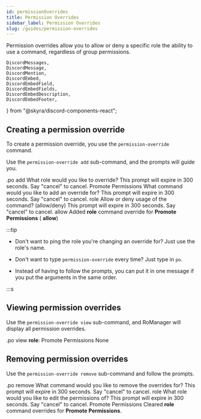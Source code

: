 ```yaml
---
id: permissionOverrides
title: Permission Overrides
sidebar_label: Permission Overrides
slug: /guides/permission-overrides
---
```


Permission overrides allow you to allow or deny a specific role the ability to use a command, regardless of group permissions.

	DiscordMessages,
	DiscordMessage,
	DiscordMention,
	DiscordEmbed,
	DiscordEmbedField,
	DiscordEmbedFields,
	DiscordEmbedDescription,
	DiscordEmbedFooter,
} from "@skyra/discord-components-react";

## Creating a permission override

To create a permission override, you use the `permission-override` command.

Use the `permission-override add` sub-command, and the prompts will guide you.

<DiscordMessages>
	<DiscordMessage>.po add</DiscordMessage>
	<DiscordMessage
		author="RoManager"
		verified={true}
		bot={true}
		avatar="https://cdn.discordapp.com/avatars/738035113815834746/9c943bdaadc550fc4d7af38c6d2bc8ba.png"
	>
		<DiscordEmbed embedTitle="Prompt" slot="embeds" color="#3498db">
			<DiscordEmbedDescription slot="description">
				What role would you like to override?
			</DiscordEmbedDescription>
			<DiscordEmbedFooter slot="footer">
				This prompt will expire in 300 seconds. Say "cancel" to cancel.
			</DiscordEmbedFooter>
		</DiscordEmbed>
	</DiscordMessage>
	<DiscordMessage>
		<DiscordMention>Promote Permissions</DiscordMention>
	</DiscordMessage>
	<DiscordMessage
		author="RoManager"
		verified={true}
		bot={true}
		avatar="https://cdn.discordapp.com/avatars/738035113815834746/9c943bdaadc550fc4d7af38c6d2bc8ba.png"
	>
		<DiscordEmbed embedTitle="Prompt" slot="embeds" color="#3498db">
			<DiscordEmbedDescription slot="description">
				What command would you like to add an override for?
			</DiscordEmbedDescription>
			<DiscordEmbedFooter slot="footer">
				This prompt will expire in 300 seconds. Say "cancel" to cancel.
			</DiscordEmbedFooter>
		</DiscordEmbed>
	</DiscordMessage>
	<DiscordMessage>role</DiscordMessage>
	<DiscordMessage
		author="RoManager"
		verified={true}
		bot={true}
		avatar="https://cdn.discordapp.com/avatars/738035113815834746/9c943bdaadc550fc4d7af38c6d2bc8ba.png"
	>
		<DiscordEmbed embedTitle="Prompt" slot="embeds" color="#3498db">
			<DiscordEmbedDescription slot="description">
				Allow or deny usage of the command? (allow/deny)
			</DiscordEmbedDescription>
			<DiscordEmbedFooter slot="footer">
				This prompt will expire in 300 seconds. Say "cancel" to cancel.
			</DiscordEmbedFooter>
		</DiscordEmbed>
	</DiscordMessage>
	<DiscordMessage>allow</DiscordMessage>
	<DiscordMessage
		author="RoManager"
		verified={true}
		bot={true}
		avatar="https://cdn.discordapp.com/avatars/738035113815834746/9c943bdaadc550fc4d7af38c6d2bc8ba.png"
	>
		Added <b>role</b> command override for <b>Promote Permissions</b> (
		<b>allow</b>)
	</DiscordMessage>
</DiscordMessages>
<br />

:::tip

- Don't want to ping the role you're changing an override for? Just use the role's name.

- Don't want to type `permission-override` every time? Just type in `po`.

- Instead of having to follow the prompts, you can put it in one message if you put the arguments in the same order.

:::s

## Viewing permission overrides

Use the `permission-override view` sub-command, and RoManager will display all permission overrides.

<DiscordMessages>
	<DiscordMessage>.po view</DiscordMessage>
	<DiscordMessage
		author="RoManager"
		verified={true}
		bot={true}
		avatar="https://cdn.discordapp.com/avatars/738035113815834746/9c943bdaadc550fc4d7af38c6d2bc8ba.png"
	>
		<DiscordEmbed
			embedTitle="Group Permission Overrides"
			slot="embeds"
			color="#3498db"
		>
			<DiscordEmbedFields slot="fields">
				<DiscordEmbedField fieldTitle="Allow">
					<b>role</b>: <DiscordMention>Promote Permissions</DiscordMention>
				</DiscordEmbedField>
				<DiscordEmbedField fieldTitle="Deny">None</DiscordEmbedField>
			</DiscordEmbedFields>
		</DiscordEmbed>
	</DiscordMessage>
</DiscordMessages>
<br />

## Removing permission overrides

Use the `permission-override remove` sub-command and follow the prompts.

<DiscordMessages>
	<DiscordMessage>.po remove</DiscordMessage>
	<DiscordMessage
		author="RoManager"
		verified={true}
		bot={true}
		avatar="https://cdn.discordapp.com/avatars/738035113815834746/9c943bdaadc550fc4d7af38c6d2bc8ba.png"
	>
		<DiscordEmbed embedTitle="Prompt" slot="embeds" color="#3498db">
			<DiscordEmbedDescription slot="description">
				What command would you like to remove the overrides for?
			</DiscordEmbedDescription>
			<DiscordEmbedFooter slot="footer">
				This prompt will expire in 300 seconds. Say "cancel" to cancel.
			</DiscordEmbedFooter>
		</DiscordEmbed>
	</DiscordMessage>
	<DiscordMessage>role</DiscordMessage>
	<DiscordMessage
		author="RoManager"
		verified={true}
		bot={true}
		avatar="https://cdn.discordapp.com/avatars/738035113815834746/9c943bdaadc550fc4d7af38c6d2bc8ba.png"
	>
		<DiscordEmbed embedTitle="Prompt" slot="embeds" color="#3498db">
			<DiscordEmbedDescription slot="description">
				What role would you like to edit the permissions of?
			</DiscordEmbedDescription>
			<DiscordEmbedFooter slot="footer">
				This prompt will expire in 300 seconds. Say "cancel" to cancel.
			</DiscordEmbedFooter>
		</DiscordEmbed>
	</DiscordMessage>
	<DiscordMessage>
		<DiscordMention>Promote Permissions</DiscordMention>
	</DiscordMessage>
	<DiscordMessage
		author="RoManager"
		verified={true}
		bot={true}
		avatar="https://cdn.discordapp.com/avatars/738035113815834746/9c943bdaadc550fc4d7af38c6d2bc8ba.png"
	>
		Cleared <b>role</b> command overrides for <b>Promote Permissions</b>.
	</DiscordMessage>
</DiscordMessages>
<br />
